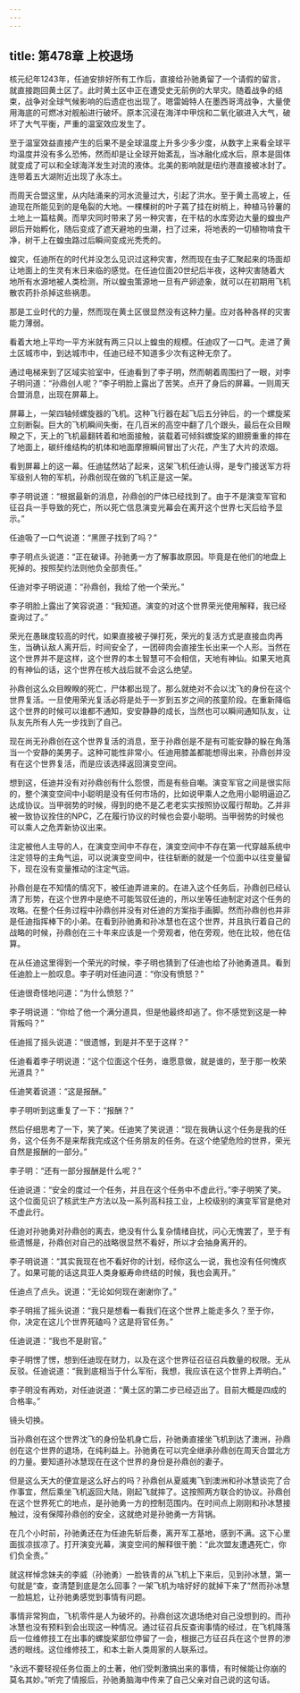 ```yaml
---
---
---
```

title: 第478章 上校退场
---



核元纪年1243年，任迪安排好所有工作后，直接给孙驰勇留了一个请假的留言，就直接跑回黄土区了。此时黄土区中正在遭受史无前例的大旱灾。随着战争的结束，战争对全球气候影响的后遗症也出现了。嗯雷姆特人在墨西哥湾战争，大量使用海底的可燃冰对舰船进行破坏。原本沉浸在海洋中甲烷和二氧化碳进入大气，破坏了大气平衡，严重的温室效应发生了。

至于温室效益直接产生的后果不是全球温度上升多少多少度，从数字上来看全球平均温度并没有多么恐怖，然而却是让全球开始紊乱，当冰融化成水后，原本是固体就变成了可以和全球海洋发生对流的液体。北美的影响就是纽约港直接被冰封了。连带着五大湖附近出现了永冻土。

而周天合盟这里，从内陆涌来的河水流量过大，引起了洪水。至于黄土高坡上，任迪现在所能见到的是龟裂的大地。一棵棵树的叶子蔫了挂在树梢上，种植马铃薯的土地上一篇枯黄。而旱灾同时带来了另一种灾害，在干枯的水库旁边大量的蝗虫产卵后开始孵化，随后变成了遮天避地的虫潮，扫了过来，将地表的一切植物啃食干净，树干上在蝗虫路过后瞬间变成光秃秃的。

蝗灾，任迪所在的时代并没怎么见识过这种灾害，然而现在虫子汇聚起来的场面却让地面上的生灵有末日来临的感觉。在任迪位面20世纪后半夜，这种灾害随着大地所有水源地被人类检测，所以蝗虫策源地一旦有产卵迹象，就可以在初期用飞机散农药扑杀掉这些祸患。

那是工业时代的力量，然而现在黄土区很显然没有这种力量。应对各种各样的灾害能力薄弱。

看着大地上平均一平方米就有两三只以上蝗虫的规模。任迪叹了一口气。走进了黄土区城市中，到达城市中，任迪已经不知道多少次有这种无奈了。

通过电梯来到了区域实验室中，任迪看到了李子明，然而朝着周围扫了一眼，对李子明问道：“孙鼎创人呢？”李子明脸上露出了苦笑。点开了身后的屏幕。一则周天合盟消息，出现在屏幕上。

屏幕上，一架四轴倾螺旋器的飞机。这种飞行器在起飞后五分钟后，的一个螺旋桨立刻断裂。巨大的飞机瞬间失衡，在几百米的高空中翻了几个跟头，最后在众目睽睽之下，天上的飞机最翻转着和地面接触，装载着可倾斜螺旋桨的翅膀重重的摔在了地面上，碳纤维结构的机体和地面摩擦瞬间冒出了火花，产生了大片的浓烟。

看到屏幕上的这一幕。任迪猛然站了起来，这架飞机任迪认得，是专门接送军方将军级别人物的军机，孙鼎创现在做的飞机正是这一架。

李子明说道：“根据最新的消息，孙鼎创的尸体已经找到了。由于不是演变军官和征召兵一手导致的死亡，所以死亡信息演变光幕会在离开这个世界七天后给予显示。”

任迪吸了一口气说道：“黑匣子找到了吗？”

李子明点头说道：“正在破译。孙驰勇一方了解事故原因。毕竟是在他们的地盘上死掉的。按照契约法则他负全部责任。”

任迪对李子明说道：“孙鼎创，我给了他一个荣光。”

李子明脸上露出了笑容说道：“我知道。演变的对这个世界荣光使用解释，我已经查询过了。”

荣光在愚昧度较高的时代，如果直接被子弹打死，荣光的复活方式是直接血肉再生，当确认敌人离开后，时间安全了，一团碎肉会直接生长出来一个人形。当然在这个世界并不是这样，这个世界的本土智慧可不会相信，天地有神仙。如果天地真的有神仙的话，这个世界在核大战后就不会这么绝望。

孙鼎创这么众目睽睽的死亡，尸体都出现了。那么就绝对不会以沈飞的身份在这个世界复活。一旦使用荣光复活必将是处于一岁到五岁之间的孩童阶段。在重新降临这个世界的时候可以谁都不通知，安安静静的成长，当然也可以瞬间通知队友，让队友先所有人先一步找到了自己。

现在尚无孙鼎创在这个世界复活的消息，至于孙鼎创是不是有可能安静的躲在角落当一个安静的美男子。这种可能性非常小。任迪用膝盖都能想得出来，孙鼎创并没有在这个世界复活，而是应该选择返回演变空间。

想到这，任迪并没有对孙鼎创有什么怨恨，而是有些自嘲。演变军官之间是很实际的，整个演变空间中小聪明是没有任何市场的，比如说甲乘人之危用小聪明逼迫乙达成协议。当甲弱势的时候，得到的绝不是乙老老实实按照协议履行帮助。乙并非被一致协议拴住的NPC，乙在履行协议的时候也会耍小聪明。当甲弱势的时候也可以乘人之危弄新协议出来。

注定被他人主导的人，在演变空间中不存在，演变空间中不存在第一代穿越系统中注定领导的主角气运，可以说演变空间中，往往斩断的就是一个位面中以往变量留下，现在没有变量推动的注定气运。

孙鼎创是在不知情的情况下，被任迪弄进来的。在进入这个任务后，孙鼎创已经认清了形势，在这个世界中是绝不可能驾驭任迪的，所以坐等任迪制定对这个任务的攻略。在整个任务过程中孙鼎创并没有对任迪的方案指手画脚。然而孙鼎创也并非是任迪指挥棒下的小弟。在看到孙驰勇和孙冰慧也在这个世界，并且执行着自己的战略的时候，孙鼎创在三十年来应该是一个旁观者，他在旁观，他在比较，他在估算。

在从任迪这里得到一个荣光的时候，李子明也猜到了任迪也给了孙驰勇道具。看到任迪脸上一脸叹息。李子明对任迪问道：“你没有愤怒？”

任迪很奇怪地问道：“为什么愤怒？”

李子明说道：“你给了他一个满分道具，但是他最终却逃了。你不感觉到这是一种背叛吗？”

任迪摇了摇头说道：“很遗憾，到是并不至于这样？”

任迪看着李子明说道：“这个位面这个任务，谁愿意做，就是谁的，至于那一枚荣光道具？”

任迪笑着说道：“这是报酬。”

李子明听到这重复了一下：“报酬？”

然后仔细思考了一下，笑了笑。任迪笑了笑说道：“现在我确认这个任务是我的任务，这个任务不是来帮我完成这个任务朋友的任务。在这个绝望危险的世界，荣光自然是报酬的一部分。”

李子明：“还有一部分报酬是什么呢？”

任迪说道：“安全的度过一个任务，并且在这个任务中不虚此行。”李子明笑了笑。这个位面见识了核武生产方法以及一系列高科技工业，上校级别的演变军官是绝对不虚此行。

任迪对孙驰勇对孙鼎创的离去，绝没有什么复杂情绪自扰，问心无愧罢了，至于有些遗憾是，孙鼎创对自己的战略很显然不看好，所以才会抽身离开的。

李子明说道：“其实我现在也不看好你的计划，经你这么一说，我也没有任何愧疚了。如果可能的话这具亚人类身躯寿命终结的时候，我也会离开。”

任迪点了点头。说道：“无论如何现在谢谢你了。”

李子明摇了摇头说道：“我只是想看一看我们在这个世界上能走多久？至于你，你，决定在这儿个世界死磕吗？这是将官任务。”

任迪说道：“我也不是尉官。”

李子明愣了愣，想到任迪现在财力，以及在这个世界征召征召兵数量的权限。无从反驳。任迪说道：“我到底相当于什么军衔，我想，我应该在这个世界上弄明白。”

李子明没有再劝，对任迪说道：“黄土区的第二步已经迈出了。目前大概是四成的合格率。”

镜头切换。

当孙鼎创在这个世界沈飞的身份坠机身亡后，孙驰勇直接坐飞机到达了澳洲，孙鼎创在这个世界的退场，在纯利益上。孙驰勇在可以完全继承孙鼎创在周天合盟北方的力量。要知道孙冰慧现在在这个世界的身份是孙鼎创的妻子。

但是这么天大的便宜是这么好占的吗？孙鼎创从夏威夷飞到澳洲和孙冰慧谈完了合作事宜，然后乘坐飞机返回大陆，刚起飞就摔了。这按照两方联合的协议。孙鼎创在这个世界死亡的地点，是孙驰勇一方的控制范围内。在时间点上刚刚和孙冰慧接触过，没有保障孙鼎创的安全，这就绝对是孙驰勇一方背锅。

在几个小时前，孙驰勇还在为任迪先斩后奏，离开军工基地，感到不满。这下心里面拔凉拔凉了。打开演变光幕，演变空间的解释很干脆：“此次盟友遭遇死亡，你们负全责。”

就这样悼念妹夫的李威（孙驰勇）一脸铁青的从飞机上下来后，见到孙冰慧，第一句就是“查，查清楚到底是怎么回事？一架飞机为啥好好的就掉下来了”然而孙冰慧一脸尴尬，让孙驰勇感觉到事情有问题。

事情非常狗血，飞机零件是人为破坏的。孙鼎创这次退场绝对自己没想到的。而孙冰慧也没有预料到会出现这一种情况。通过征召兵反查询事情的经过，在飞机降落后一位维修技工在出事的螺旋桨部位停留了一会，根据己方征召兵在这个世界的渗透的眼线。这位维修技工，和本土新人类周家的人联系过。

“永远不要轻视任务位面上的土著，他们受刺激搞出来的事情，有时候能让你崩的莫名其妙。”听完了情报后，孙驰勇脑海中传来了自己父亲对自己说的这句话。